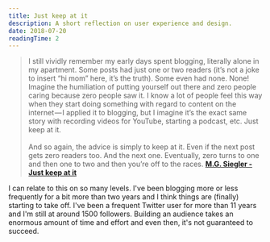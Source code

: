 ```yaml
---
title: Just keep at it
description: A short reflection on user experience and design.
date: 2018-07-20
readingTime: 2
---
```


>I still vividly remember my early days spent blogging, literally alone in my apartment. Some posts had just one or two readers (it’s not a joke to insert “hi mom” here, it’s the truth). Some even had none. None! Imagine the humiliation of putting yourself out there and zero people caring because zero people saw it. I know a lot of people feel this way when they start doing something with regard to content on the internet — I applied it to blogging, but I imagine it’s the exact same story with recording videos for YouTube, starting a podcast, etc. Just keep at it.<br /><br />
And so again, the advice is simply to keep at it. Even if the next post gets zero readers too. And the next one. Eventually, zero turns to one and then one to two and then you’re off to the races.
**[M.G. Siegler - Just keep at it](https://500ish.com/just-keep-at-it-d852a5d8a58b)**

I can relate to this on so many levels. I've been blogging more or less frequently for a bit more than two years and I think things are (finally) starting to take off. I've been a frequent Twitter user for more than 11 years and I'm still at around 1500 followers. Building an audience takes an enormous amount of time and effort and even then, it's not guaranteed to succeed.